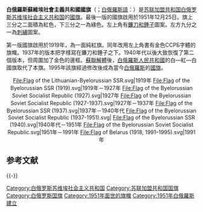 {{Infobox flag
|Name = 白俄罗斯苏维埃社会主义共和国
|Article = 国旗
|Image = Flag of Byelorussian SSR.svg
|Nickname = 白俄罗斯苏维埃社会主义共和国
|Morenicks = 
|Use = 110000
|Symbol = {{FIAV|historical}}{{FIAV|twosided}}
|Proportion = 1:2<ref name="stb911-2008">{{cite web |title=STB 911–2008: National Flag of the Republic of Belarus. Technical Specifications |accessdate=2010-08-05 |year=2008 |url=http://www.tnpa.by/ViewFileText.php?UrlRid=52178&UrlOnd=%D1%D2%C1%20911-2008 |publisher=State Committee for Standardization of the Republic of Belarus |language=ru |deadurl=yes |archiveurl=https://archive.is/20121205153542/http://www.tnpa.by/ViewFileText.php?UrlRid=52178&UrlOnd=%D1%D2%C1%20911-2008 |archivedate=2012年12月5日 |df= }}</ref>
|Adoption = 1951年12月25日
|Design = 國旗上三分之二面積為紅色，下三分之一為綠色。左上角有鐮刀和錘子圖案。左方九分之一為[[刺繡|刺繡]]圖案。
|Designer = Milkahil Gusyev	
|Nickname2 = 反面旗幟
|Image2 = Flag of the Byelorussian Soviet Socialist Republic (reverse).svg
|Proportion2 = 1:2
}}

'''白俄羅斯蘇維埃社會主義共和國國旗'''（{{lang-ru|Флаг Белорусской ССР}}；[[白俄羅斯語|白俄羅斯語]]：{{lang|be|Сцяг Беларускай ССР}}）是[[苏联加盟共和国|苏联加盟共和国]][[白俄罗斯苏维埃社会主义共和国|白俄罗斯苏维埃社会主义共和国]]的[[國旗|國旗]]。最後一版的國旗啟用於1951年12月25日。旗上三分之二面積為紅色，下三分之一為綠色。左上角有[[鐮刀和錘子|鐮刀和錘子]]圖案。左方九分之一為[[刺繡|刺繡]]圖案。

第一版國旗啟用於1919年，為一面純紅旗。同年改用左上角書有金色ССРБ字體的旗幟。1937年的版本把字樣寫在鐮刀和錘子之下。1940年代以後大致恢復了第二個版本，但周圍加了金色的邊框。[[蘇聯解體|蘇聯解體]]後，[[白俄羅斯人民共和國|白俄羅斯人民共和國]]的白—紅—白國旗取代了本旗。1995年該旗經過修改後成為當今[[白俄羅斯|白俄羅斯]]的[[白俄羅斯國旗|國旗]]。 

<center>
<gallery>
File:Flag of the Lithuanian-Byelorussian SSR.svg|1919年
File:Flag of the Byelorussian SSR (1919).svg|1919年－1927年
File:Flag of the Byelorussian Soviet Socialist Republic (1927).svg|1927年
File:Flag of the Byelorussian Soviet Socialist Republic (1927-1937).svg|1927年－1937年
File:Flag of the Byelorussian SSR (1937).svg|1937年－1940年代
File:Flag of the Byelorussian Soviet Socialist Republic (1937-1951).svg|
File:Flag of the Byelorussian SSR (1940).svg|1940年代－1951年
File:Flag of the Byelorussian Soviet Socialist Republic.svg|1951年－1991年
File:Flag of Belarus (1918, 1991–1995).svg|1991年
</gallery>
</center>

== 参考文献 ==
{{Reflist}}

{{-}}
{{Flag USSR}}

[[Category:白俄罗斯苏维埃社会主义共和国|Category:白俄罗斯苏维埃社会主义共和国]]
[[Category:苏联加盟共和国国旗|Category:苏联加盟共和国国旗]]
[[Category:白俄罗斯国旗|Category:白俄罗斯国旗]]
[[Category:1951年面世的旗幟|Category:1951年面世的旗幟]]
[[Category:1951年白俄羅斯建立|Category:1951年白俄羅斯建立]]

{{苏联小作品}}
{{旗帜小作品}}